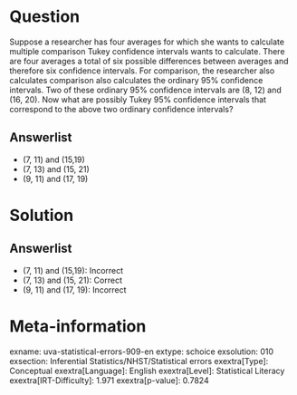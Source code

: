Question
========

Suppose a researcher has four averages for which she wants to calculate multiple comparison Tukey confidence intervals wants to calculate. There are four averages a total of six possible differences between averages and therefore six confidence intervals. For comparison, the researcher also calculates comparison also calculates the ordinary 95% confidence intervals. Two of these ordinary 95% confidence intervals are (8, 12) and (16, 20). Now what are possibly Tukey 95% confidence intervals that correspond to the above two ordinary confidence intervals?

Answerlist
----------

* (7, 11) and (15,19)
* (7, 13) and (15, 21)
* (9, 11) and (17, 19)

Solution
========

Answerlist
----------

* (7, 11) and (15,19): Incorrect
* (7, 13) and (15, 21): Correct
* (9, 11) and (17, 19): Incorrect

Meta-information
================
exname: uva-statistical-errors-909-en
extype: schoice
exsolution: 010
exsection: Inferential Statistics/NHST/Statistical errors
exextra[Type]: Conceptual
exextra[Language]: English
exextra[Level]: Statistical Literacy
exextra[IRT-Difficulty]: 1.971
exextra[p-value]: 0.7824
